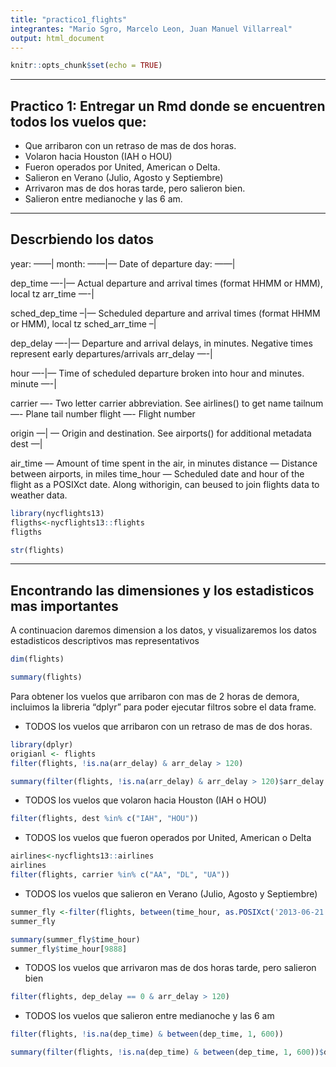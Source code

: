 ```yaml
---
title: "practico1_flights"
integrantes: "Mario Sgro, Marcelo Leon, Juan Manuel Villarreal"
output: html_document
---
```


```r
knitr::opts_chunk$set(echo = TRUE)
```

***
## Practico 1: Entregar un Rmd donde se encuentren todos los vuelos que:

- Que arribaron con un retraso de mas de dos horas.
- Volaron hacia Houston (IAH o HOU)
- Fueron operados por United, American o Delta.
- Salieron en Verano (Julio, Agosto y Septiembre)
- Arrivaron mas de dos horas tarde, pero salieron bien.
- Salieron entre medianoche y las 6 am.

***
## Descrbiendo los datos
year:  ------|
month: ------|---  Date of departure
day:   ------|

dep_time ----|---  Actual departure and arrival times (format HHMM or HMM), local tz
arr_time ----|
 
sched_dep_time --|--- Scheduled departure and arrival times (format HHMM or HMM), local tz
sched_arr_time --|  

dep_delay ----|--- Departure and arrival delays, in  minutes. Negative times represent early departures/arrivals
arr_delay ----|

hour   ----|--- Time of scheduled departure broken into hour and minutes.
minute ----|

carrier ----   Two letter carrier abbreviation. See airlines() to get name
tailnum ----   Plane tail number
flight  ----   Flight number

origin  ---| --- Origin and destination. See airports() for additional metadata
dest    ---|

air_time  ---   Amount of time spent in the air, in minutes
distance  ---   Distance between airports, in miles
time_hour ---   Scheduled date and hour of the flight as a POSIXct date. Along withorigin, can beused to join flights data to weather data.


```r
library(nycflights13)
fligths<-nycflights13::flights
fligths
```


```r
str(flights)
```



***
## Encontrando las dimensiones y los estadisticos mas importantes

A continuacion daremos dimension a los datos, y visualizaremos los datos estadisticos descriptivos mas representativos

```r
dim(flights)
```


```r
summary(flights)
```

Para obtener los vuelos que arribaron con mas de 2 horas de demora, incluimos la libreria "dplyr" para poder ejecutar filtros sobre el data frame.

- TODOS los vuelos que arribaron con un retraso de mas de dos horas.
```r
library(dplyr)
origianl <- flights
filter(flights, !is.na(arr_delay) & arr_delay > 120)
```
```r
summary(filter(flights, !is.na(arr_delay) & arr_delay > 120)$arr_delay ) 
```


- TODOS los vuelos que volaron hacia Houston (IAH o HOU)
```r
filter(flights, dest %in% c("IAH", "HOU"))
```


- TODOS los vuelos que fueron operados por United, American o Delta
```r
airlines<-nycflights13::airlines
airlines
filter(flights, carrier %in% c("AA", "DL", "UA"))
```



- TODOS los vuelos que salieron en Verano (Julio, Agosto y Septiembre)
```r
summer_fly <-filter(flights, between(time_hour, as.POSIXct('2013-06-21 00:00:00 GMT'), as.POSIXct('2013-09-21 00:00:00 GMT')))
summer_fly
```
```r
summary(summer_fly$time_hour)
summer_fly$time_hour[9888]
```

- TODOS los vuelos que arrivaron mas de dos horas tarde, pero salieron bien
```r
filter(flights, dep_delay == 0 & arr_delay > 120)
```



- TODOS los vuelos que salieron entre medianoche y las 6 am
```r
filter(flights, !is.na(dep_time) & between(dep_time, 1, 600))
```

```r
summary(filter(flights, !is.na(dep_time) & between(dep_time, 1, 600))$dep_time ) 
```
